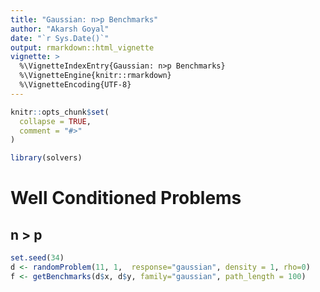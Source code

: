 ```yaml
---
title: "Gaussian: n>p Benchmarks"
author: "Akarsh Goyal"
date: "`r Sys.Date()`"
output: rmarkdown::html_vignette
vignette: >
  %\VignetteIndexEntry{Gaussian: n>p Benchmarks}
  %\VignetteEngine{knitr::rmarkdown}
  %\VignetteEncoding{UTF-8}
---
```


```r
knitr::opts_chunk$set(
  collapse = TRUE,
  comment = "#>"
)
```

```r
library(solvers)
```

# Well Conditioned Problems
## n > p
```r
set.seed(34)
d <- randomProblem(11, 1,  response="gaussian", density = 1, rho=0)
f <- getBenchmarks(d$x, d$y, family="gaussian", path_length = 100)
```

